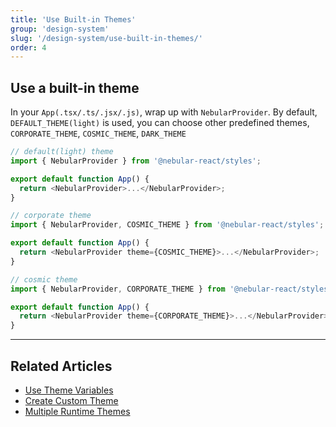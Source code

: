```yaml
---
title: 'Use Built-in Themes'
group: 'design-system'
slug: '/design-system/use-built-in-themes/'
order: 4
---
```


## Use a built-in theme

In your `App(.tsx/.ts/.jsx/.js)`, wrap up with `NebularProvider`. By default, `DEFAULT_THEME(light)` is used, you can choose other predefined themes, `CORPORATE_THEME`, `COSMIC_THEME`, `DARK_THEME`

```ts
// default(light) theme
import { NebularProvider } from '@nebular-react/styles';

export default function App() {
  return <NebularProvider>...</NebularProvider>;
}
```

```ts
// corporate theme
import { NebularProvider, COSMIC_THEME } from '@nebular-react/styles';

export default function App() {
  return <NebularProvider theme={COSMIC_THEME}>...</NebularProvider>;
}
```

```ts
// cosmic theme
import { NebularProvider, CORPORATE_THEME } from '@nebular-react/styles';

export default function App() {
  return <NebularProvider theme={CORPORATE_THEME}>...</NebularProvider>;
}
```

<hr />

## Related Articles

- [Use Theme Variables](docs/design-system/use-theme-variables)
- [Create Custom Theme](docs/design-system/create-custom-theme)
- [Multiple Runtime Themes](docs/design-system/enable-multiple-runtime-themes)
